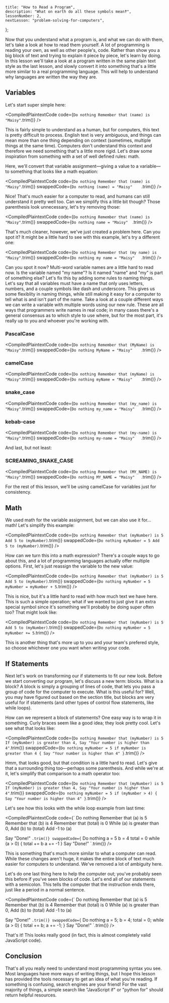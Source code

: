 
	title: "How to Read a Program",
	description: "What on earth do all these symbols mean‽",
	lessonNumber: 2,
	nextLesson: "problem-solving-for-computers",
};

Now that you understand what a program is, and what we can do with them, let's take a look at how to read them yourself. A lot of programming is reading your own, as well as other people's, code. Rather than show you a big block of text and trying to explain it piece by piece, let's learn by doing. In this lesson we'll take a look at a program written in the same plain text style as the last lesson, and slowly convert it into something that's a little more similar to a real programming language. This will help to understand why languages are written the way they are.

## Variables

Let's start super simple here:

<CompiledPlaintextCode
	code={`
Do nothing
Remember that (name) is "Maisy"
`.trim()}
/>

This is fairly simple to understand as a human, but for computers, this text is pretty difficult to process. English text is very ambiguous, and things can mean more than one thing depending on context (sometimes, multiple things at the same time). Computers don't understand this context and therefore we need something that's a little more rigid. Let's draw some inspiration from something with a set of well defined rules: math.

Here, we'll convert that variable assignment—giving a value to a variable—to something that looks like a math equation:

<CompiledPlaintextCode
	code={`
Do nothing
Remember that (name) is "Maisy"
`.trim()}
	swappedCode={`
Do nothing
(name) = "Maisy"	
`.trim()}
/>

Nice! That's much easier for a computer to read, and humans can still understand it pretty well too. Can we simplify this a little bit though? Those parenthesis look unnecessary, let's try removing those:

<CompiledPlaintextCode
	code={`
Do nothing
Remember that (name) is "Maisy"
`.trim()}
	swappedCode={`
Do nothing
name = "Maisy"	
`.trim()}
/>

That's much cleaner, however, we've just created a problem here. Can you spot it? It might be a little hard to see with this example, let's try a different one:

<CompiledPlaintextCode
	code={`
Do nothing
Remember that (my name) is "Maisy"
`.trim()}
	swappedCode={`
Do nothing
my name = "Maisy"	
`.trim()}
/>

Can you spot it now? Multi-word variable names are a little hard to read now. Is the variable named "my name"? Is it named "name" and "my" is part of something else? Let's fix this by adding some rules to naming things. Let's say that all variables must have a name that only uses letters, numbers, and a couple symbols like dash and underscore. This gives us some flexiblity in naming things, while still making it easy for a computer to tell what is and isn't part of the name. Take a look at a couple different ways we can write a variable with multiple words using our new rule. These are all ways that programmers write names in real code; in many cases there's a general consensus as to which style to use where, but for the most part, it's really up to you and whoever you're working with.

### PascalCase

<CompiledPlaintextCode
	code={`
Do nothing
Remember that (MyName) is "Maisy"
`.trim()}
	swappedCode={`
Do nothing
MyName = "Maisy"	
`.trim()}
/>

### camelCase

<CompiledPlaintextCode
	code={`
Do nothing
Remember that (myName) is "Maisy"
`.trim()}
	swappedCode={`
Do nothing
myName = "Maisy"	
`.trim()}
/>

### snake_case

<CompiledPlaintextCode
	code={`
Do nothing
Remember that (my_name) is "Maisy"
`.trim()}
	swappedCode={`
Do nothing
my_name = "Maisy"	
`.trim()}
/>

### kebab-case

<CompiledPlaintextCode
	code={`
Do nothing
Remember that (my-name) is "Maisy"
`.trim()}
	swappedCode={`
Do nothing
my-name = "Maisy"	
`.trim()}
/>

And last, but not least:

### SCREAMING_SNAKE_CASE

<CompiledPlaintextCode
	code={`
Do nothing
Remember that (MY_NAME) is "Maisy"
`.trim()}
	swappedCode={`
Do nothing
MY_NAME = "Maisy"	
`.trim()}
/>

For the rest of this lesson, we'll be using camelCase for variables just for consistency.

## Math

We used math for the variable assignment, but we can also use it for... math! Let's simplify this example:

<CompiledPlaintextCode
	code={`
Do nothing
Remember that (myNumber) is 5
Add 5 to (myNumber)
`.trim()}
	swappedCode={`
Do nothing
myNumber = 5
Add 5 to (myNumber)
`.trim()}
/>

How can we turn this into a math expression? There's a couple ways to go about this, and a lot of programming languages actually offer multiple options. First, let's just reassign the variable to the new value:

<CompiledPlaintextCode
	code={`
Do nothing
Remember that (myNumber) is 5
Add 5 to (myNumber)
`.trim()}
	swappedCode={`
Do nothing
myNumber = 5
myNumber = myNumber + 5
`.trim()}
/>

This is nice, but it's a little hard to read with how much text we have here. This is such a simple operation; what if we wanted to just give it an extra special symbol since it's something we'll probably be doing super often too? That might look like:

<CompiledPlaintextCode
	code={`
Do nothing
Remember that (myNumber) is 5
Add 5 to (myNumber)
`.trim()}
	swappedCode={`
Do nothing
myNumber = 5
myNumber += 5
`.trim()}
/>

This is another thing that's more up to you and your team's prefered style, so choose whichever one you want when writing your code.

## If Statements

Next let's work on transforming our if statements to fit our new look. Before we start converting our program, let's discuss a new term: <FancyText>blocks</FancyText>. What is a block? A block is simply a grouping of lines of code, that lets you pass a group of code for the computer to execute. What is this useful for? Well, you may have figured out based on the section title, but blocks are very useful for if statements (and other types of control flow statements, like while loops).

How can we represent a block of statements? One easy way is to wrap it in something. Curly braces seem like a good idea; they look pretty cool. Let's see what that looks like:

<CompiledPlaintextCode
	code={`
Do nothing
Remember that (myNumber) is 5
If (myNumber) is greater than 4,
	Say "Your number is higher than 4"
`.trim()}
	swappedCode={`
Do nothing
myNumber = 5
if myNumber is greater than 4 {
	Say "Your number is higher than 4"
}
`.trim()}
/>

Hmm, that looks good, but that condition is a little hard to read. Let's give that a surrounding thing too—perhaps some parenthesis. And while we're at it, let's simplify that comparison to a math operator too:

<CompiledPlaintextCode
	code={`
Do nothing
Remember that (myNumber) is 5
If (myNumber) is greater than 4,
	Say "Your number is higher than 4"
`.trim()}
	swappedCode={`
Do nothing
myNumber = 5
if (myNumber > 4) {
	Say "Your number is higher than 4"
}
`.trim()}
/>

Let's see how this looks with the while loop example from last time:

<CompiledPlaintextCode
	code={`
Do nothing
Remember that (a) is 5
Remember that (b) is 4
Remember that (total) is 0
While (a) is greater than 0,
  Add (b) to (total)
  Add -1 to (a)

Say "Done!"
`.trim()}
	swappedCode={`
Do nothing
a = 5
b = 4
total = 0
while (a > 0) {
  total += b
  a += -1
}
Say "Done!"
`.trim()}
/>

This is something that's much more similar to what a computer can read. While these changes aren't huge, it makes the entire block of text much easier for computers to understand. We've removed a lot of ambiguity here.

Let's do one last thing here to help the computer out; you've probably seen this before if you've seen blocks of code. Let's end all of our statements with a semicolon. This tells the computer that the instruction ends there, just like a period in a normal sentence.

<CompiledPlaintextCode
	code={`
Do nothing
Remember that (a) is 5
Remember that (b) is 4
Remember that (total) is 0
While (a) is greater than 0,
  Add (b) to (total)
  Add -1 to (a)

Say "Done!"
`.trim()}
	swappedCode={`
Do nothing
a = 5;
b = 4;
total = 0;
while (a > 0) {
  total += b;
  a += -1;
}
Say "Done!"
`.trim()}
/>

That's it! This looks really good (in fact, this is almost completely valid JavaScript code).

## Conclusion

That's all you really need to understand most programming syntax you see. Most languages have more ways of writing things, but I hope this lesson has provided the tools necessary to get an idea of what you're reading. If something is confusing, search engines are your friend! For the vast majority of things, a simple search like "JavaScript if" or "python for" should return helpful resources.
